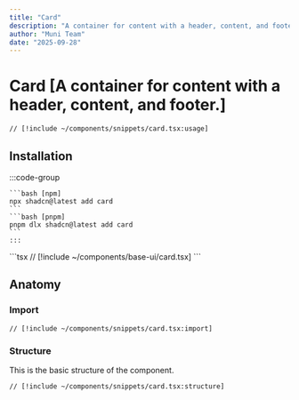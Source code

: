 ```yaml
---
title: "Card"
description: "A container for content with a header, content, and footer."
author: "Muni Team"
date: "2025-09-28"
---
```



# Card [A container for content with a header, content, and footer.]

<CodePreviewBlock>
<CardComponent />

```tsx
// [!include ~/components/snippets/card.tsx:usage]
```

</CodePreviewBlock>

## Installation

<Tabs>
  <TabsItem value="cli" label="CLI">
    :::code-group 

    ```bash [npm] 
    npx shadcn@latest add card 
    ``` 
    ```bash [pnpm] 
    pnpm dlx shadcn@latest add card 
    ``` 
    :::
  </TabsItem>
  <TabsItem value="manual" label="MANUAL">
    ```tsx 
    // [!include ~/components/base-ui/card.tsx] 
    ```
  </TabsItem>
</Tabs>

## Anatomy

### Import

```tsx
// [!include ~/components/snippets/card.tsx:import]
```

### Structure

This is the basic structure of the component.

```tsx
// [!include ~/components/snippets/card.tsx:structure]
```
